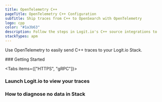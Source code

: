 ```yaml
---
title: OpenTelemetry C++
pageTitle: OpenTelemetry C++ Configuration
subTitle: Ship traces from C++ to OpenSearch with OpenTelemetry
logo: cpp
color: "#1a3b63"
description: Follow the steps in Logit.io's C++ source integrations to ship traces from C++ to OpenSearch with OpenTelemetry.
stackTypes: apm
---
```


Use OpenTelemetry to easily send C++ traces to your Logit.io Stack.

<Steps>
  ### Getting Started

  <Tabs items={["HTTPS", "gRPC"]}>
  
  <Tab>
    <CppOtlpExporterSettings protocol="https" />
  </Tab>

  <Tab>
    <CppOtlpExporterSettings protocol="grpc" />
  </Tab>

  </Tabs>

  ### Launch Logit.io to view your traces

  <LaunchStack utmMedium="apm" utmCampaign="cpp" source="apm_cpp_grpc" />

  ### How to diagnose no data in Stack

  <DiagnoseNoData />
</Steps>